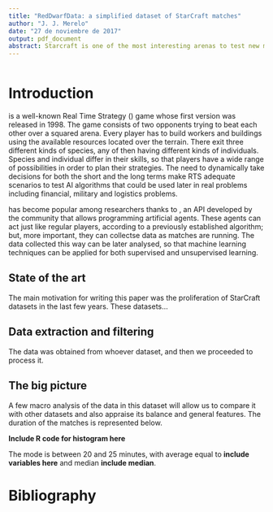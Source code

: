 ```yaml
---
title: "RedDwarfData: a simplified dataset of StarCraft matches"
author: "J. J. Merelo"
date: "27 de noviembre de 2017"
output: pdf_document
abstract: Starcraft is one of the most interesting arenas to test new machine learning and computational intelligence techniques; however, StarCraft matches take a long time and creating a good dataset for training can be hard; besides, analyzing match logs to extract the main characteristics can also be done in many different ways to the point that extracting and processing data itself can take an inordinate amount of time. In this paper we present one such simplified dataset extracted from Robinson and Watson, which we have called RedDwarfData, containing several thousand matches processed to frames, so that temporal studies can also be undertaken. This dataset is available under a free license. An initial analysis and appraisal of these matches is also made. 
---
```


```r
```

# Introduction
\emph{StarCraft} is a well-known Real Time Strategy (\emph{RTS}) game whose first version was released in 1998. The game consists of two opponents trying to beat each other over a squared arena. Every player has to build workers and buildings using the available resources located over the terrain. There exit three different kinds of species, any of then having different kinds of individuals. Species and individual differ in their skills, so that players have a wide range of possibilities in order to plan their strategies. The need to dynamically take decisions for both the short and the long terms make RTS adequate scenarios to test AI algorithms that could be used later in real problems including financial, military and logistics problems. 

\emph{StarCraft} has become popular among researchers thanks to \emph{BWAPI}, an API developed by the community that allows programming artificial agents. These agents can act just like regular players, according to a previously established algorithm; but, more important, they can collectse data as matches are running. The data collected this way can be later analysed, so that machine learning techniques can be applied for both supervised and unsupervised learning.

## State of the art

The main motivation for writing this paper was the proliferation of StarCraft datasets in the last few years. These datasets...

## Data extraction and filtering

The data was obtained from whoever dataset, and then we proceeded to process it.

## The big picture

A few macro analysis of the data in this dataset will allow us to compare it with other datasets and also appraise its balance and general features. The duration of the matches is represented below.

**Include R code for histogram here**

The mode is between 20 and 25 minutes, with average equal to **include variables here** and median **include median**. 

# Bibliography